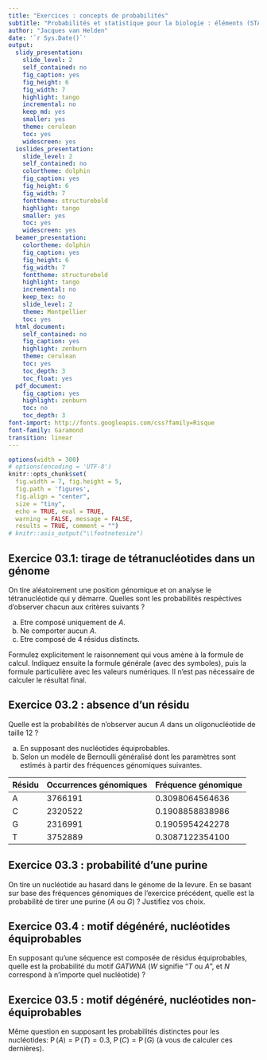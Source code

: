 ```yaml
---
title: "Exercices : concepts de probabilités"
subtitle: "Probabilités et statistique pour la biologie : éléments (STAT1)"
author: "Jacques van Helden"
date: '`r Sys.Date()`'
output:
  slidy_presentation:
    slide_level: 2
    self_contained: no
    fig_caption: yes
    fig_height: 6
    fig_width: 7
    highlight: tango
    incremental: no
    keep_md: yes
    smaller: yes
    theme: cerulean
    toc: yes
    widescreen: yes
  ioslides_presentation:
    slide_level: 2
    self_contained: no
    colortheme: dolphin
    fig_caption: yes
    fig_height: 6
    fig_width: 7
    fonttheme: structurebold
    highlight: tango
    smaller: yes
    toc: yes
    widescreen: yes
  beamer_presentation:
    colortheme: dolphin
    fig_caption: yes
    fig_height: 6
    fig_width: 7
    fonttheme: structurebold
    highlight: tango
    incremental: no
    keep_tex: no
    slide_level: 2
    theme: Montpellier
    toc: yes
  html_document:
    self_contained: no
    fig_caption: yes
    highlight: zenburn
    theme: cerulean
    toc: yes
    toc_depth: 3
    toc_float: yes
  pdf_document:
    fig_caption: yes
    highlight: zenburn
    toc: no
    toc_depth: 3
font-import: http://fonts.googleapis.com/css?family=Risque
font-family: Garamond
transition: linear
---
```


```r
options(width = 300)
# options(encoding = 'UTF-8')
knitr::opts_chunk$set(
  fig.width = 7, fig.height = 5, 
  fig.path = 'figures',
  fig.align = "center", 
  size = "tiny", 
  echo = TRUE, eval = TRUE, 
  warning = FALSE, message = FALSE, 
  results = TRUE, comment = "")
# knitr::asis_output("\\footnotesize")

```


## Exercice 03.1: tirage de tétranucléotides dans un génome

On tire aléatoirement une position génomique et on analyse le tétranucléotide qui y démarre. Quelles sont les probabilités respéctives d'observer chacun aux critères suivants ?

a. Etre composé uniquement de $A$. 
b. Ne comporter aucun $A$.
c. Etre composé de 4 résidus distincts. 

Formulez explicitement le raisonnement qui vous amène à la formule de calcul. Indiquez ensuite la formule générale (avec des symboles), puis la formule particulière avec les valeurs numériques. Il n'est pas nécessaire de calculer le résultat final. 


## Exercice 03.2 : absence d'un résidu

Quelle est la probabilités de n'observer aucun $A$ dans un oligonucléotide de taille 12 ?

a. En supposant des nucléotides équiprobables. 
b. Selon un modèle de Bernoulli généralisé dont les paramètres sont estimés à partir des fréquences génomiques suivantes. 


| Résidu | Occurrences génomiques | Fréquence génomique |
|-------|----------------|---------------|
| A | 3766191 | 0.3098064564636 | 
| C | 2320522 | 0.1908858838986 | 
| G | 2316991 | 0.1905954242278 | 
| T | 3752889 | 0.3087122354100 | 


## Exercice 03.3 : probabilité d'une purine

On tire un nucléotide au hasard dans le génome de la levure. En se basant sur base des fréquences génomiques de l'exercice précédent, quelle est la probabilité de tirer une purine ($A$ ou $G$) ? Justifiez vos choix. 

## Exercice 03.4 : motif dégénéré, nucléotides équiprobables

En supposant qu'une séquence est composée de résidus équiprobables, quelle est la probabilité du motif $GATWNA$ ($W$ signifie "$T$ ou $A$", et $N$ correspond à n'importe quel nucléotide) ? 

## Exercice 03.5 : motif dégénéré, nucléotides non-équiprobables

Même question en supposant les probabilités distinctes pour les nucléotides: $\operatorname{P}(A) = \operatorname{P}(T) = 0.3$, $\operatorname{P}(C) = \operatorname{P}(G)$ (à vous de calculer ces dernières). 

